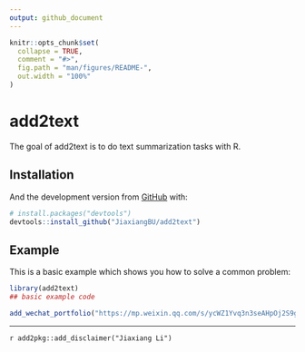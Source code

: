 ```yaml
---
output: github_document
---
```


<!-- README.md is generated from README.Rmd. Please edit that file -->

```r
knitr::opts_chunk$set(
  collapse = TRUE,
  comment = "#>",
  fig.path = "man/figures/README-",
  out.width = "100%"
)
```
# add2text

<!-- badges: start -->
<!-- badges: end -->

The goal of add2text is to do text summarization tasks with R.

## Installation

And the development version from [GitHub](https://github.com/) with:

``` r
# install.packages("devtools")
devtools::install_github("JiaxiangBU/add2text")
```

## Example

This is a basic example which shows you how to solve a common problem:

```r
library(add2text)
## basic example code
```

```r
add_wechat_portfolio("https://mp.weixin.qq.com/s/ycWZ1Yvq3n3seAHpOj2S9g", pattern = "section")
```


***

`r add2pkg::add_disclaimer("Jiaxiang Li")`
